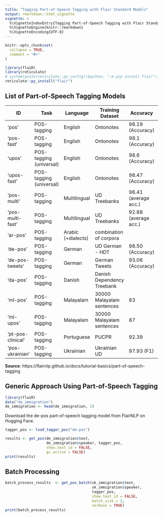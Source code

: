 ```yaml
---
title: "Tagging Part-of-Speech Tagging with Flair Standard Models"
output: rmarkdown::html_vignette
vignette: >
  %\VignetteIndexEntry{Tagging Part-of-Speech Tagging with Flair Standard Models}
  %\VignetteEngine{knitr::rmarkdown}
  %\VignetteEncoding{UTF-8}
---
```


```r
knitr::opts_chunk$set(
  collapse = TRUE,
  comment = "#>"
)
```


```r
library(flaiR)
library(reticulate)
# system(paste(reticulate::py_config()$python, "-m pip install flair"))
reticulate::py_install("flair")

```

## List of Part-of-Speech Tagging Models

| ID              | Task                     | Language            | Training Dataset                  | Accuracy             | Contributor / Notes                 |
|-----------------|--------------------------|---------------------|-----------------------------------|----------------------|-------------------------------------|
| 'pos'           | POS-tagging              | English             | Ontonotes                         | 98.19 (Accuracy)     |                                     |
| 'pos-fast'      | POS-tagging              | English             | Ontonotes                         | 98.1 (Accuracy)      | (fast model)                        |
| 'upos'          | POS-tagging (universal)  | English             | Ontonotes                         | 98.6 (Accuracy)      |                                     |
| 'upos-fast'     | POS-tagging (universal)  | English             | Ontonotes                         | 98.47 (Accuracy)     | (fast model)                        |
| 'pos-multi'     | POS-tagging              | Multilingual        | UD Treebanks                      | 96.41 (average acc.) | (12 languages)                      |
| 'pos-multi-fast'| POS-tagging              | Multilingual        | UD Treebanks                      | 92.88 (average acc.) | (12 languages)                      |
| 'ar-pos'        | POS-tagging              | Arabic (+dialects)  | combination of corpora            |                      |                                     |
| 'de-pos'        | POS-tagging              | German              | UD German - HDT                   | 98.50 (Accuracy)     |                                     |
| 'de-pos-tweets' | POS-tagging              | German              | German Tweets                     | 93.06 (Accuracy)     | stefan-it                           |
| 'da-pos'        | POS-tagging              | Danish              | Danish Dependency Treebank        |                      | AmaliePauli                         |
| 'ml-pos'        | POS-tagging              | Malayalam           | 30000 Malayalam sentences         | 83                   | sabiqueqb                           |
| 'ml-upos'       | POS-tagging              | Malayalam           | 30000 Malayalam sentences         | 87                   | sabiqueqb                           |
| 'pt-pos-clinical'|POS-tagging              | Portuguese          | PUCPR                             | 92.39                | LucasFerroHAILab for clinical texts|
| 'pos-ukrainian' | POS-tagging              | Ukrainian           | Ukrainian UD                      | 97.93 (F1)           | dchaplinsky                         |

__Source__: https://flairnlp.github.io/docs/tutorial-basics/part-of-speech-tagging


## Generic Approach Using Part-of-Speech Tagging

```r
library(flaiR)
data("de_immigration")
de_immigration <- head(de_immigration, 2)

```

Download the de-pos part-of-speech tagging model from FlairNLP on Hugging Face.
```r
tagger_pos <- load_tagger_pos("de-pos")
```

```r
results <- get_pos(de_immigration$text, 
                   de_immigration$speaker, tagger_pos, 
                   show.text_id = FALSE,
                   gc.active = FALSE)
print(results)
```


## Batch Processing
```r
batch_process_results  <- get_pos_batch(uk_immigration$text,
                                        uk_immigration$speaker, 
                                        tagger_pos, 
                                        show.text_id = FALSE,
                                        batch_size = 2,
                                        verbose = TRUE)
print(batch_process_results)
```


